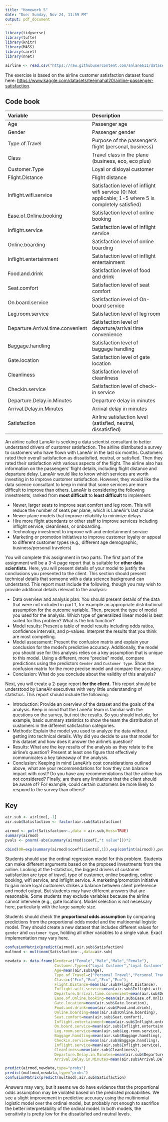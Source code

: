 ```yaml
---
title: "Homework 5"
date: "Due: Sunday, Nov 24, 11:59 PM"
output: pdf_document
---
```


```r
library(tidyverse)
library(tufte)
library(knitr)
library(MASS)
library(caret)
library(nnet)

airline <- read.csv("https://raw.githubusercontent.com/anlane611/datasets/refs/heads/main/airline_survey.csv")
```

The exercise is based on the airline customer satisfaction dataset found here: <https://www.kaggle.com/datasets/teejmahal20/airline-passenger-satisfaction>.

## Code book

| Variable | Description |
|:------------------------------------|:----------------------------------|
| Age | Passenger age |
| Gender | Passenger gender |
| Type.of.Travel | Purpose of the passenger's flight (personal, business) |
| Class | Travel class in the plane (business, eco, eco plus) |
| Customer.Type | Loyal or disloyal customer |
| Flight.Distance | Flight distance |
| Inflight.wifi.service | Satisfaction level of inflight wifi service (0: Not applicable; 1-5 where 5 is completely satisfied) |
| Ease.of.Online.booking | Satisfaction level of online booking |
| Inflight.service | Satisfaction level of inflight service |
| Online.boarding | Satisfaction level of online boarding |
| Inflight.entertainment | Satisfaction level of inflight entertainment |
| Food.and.drink | Satisfaction level of food and drink |
| Seat.comfort | Satisfaction level of seat comfort |
| On.board.service | Satisfaction level of On-board service |
| Leg.room.service | Satisfaction level of leg room |
| Departure.Arrival.time.convenient | Satisfaction level of departure/arrival time convenience |
| Baggage.handling | Satisfaction level of baggage handling |
| Gate.location | Satisfaction level of gate location |
| Cleanliness | Satisfaction level of cleanliness |
| Checkin.service | Satisfaction level of check-in service |
| Departure.Delay.in.Minutes | Departure delay in minutes |
| Arrival.Delay.in.Minutes | Arrival delay in minutes |
| Satisfaction | Airline satisfaction level (satisfied, neutral, dissatisfied) |

An airline called LaneAir is seeking a data scientist consultant to better understand drivers of customer satisfaction. The airline distributed a survey to customers who have flown with LaneAir in the last six months. Customers rated their overall satisfaction as dissatisfied, neutral, or satisfied. Then they rated their satisfaction with various aspects of the flight. The airline also has information on the passengers' flight details, including flight distance and departure delay. LaneAir would like to know which services are worth investing in to improve customer satisfaction. However, they would like the data science consultant to keep in mind that some services are more difficult to improve than others. LaneAir is considering the following investments, ranked from **most difficult** to **least difficult** to implement:

-   Newer, larger seats to improve seat comfort and leg room. This will reduce the number of seats per plane, which is LaneAir's last choice
-   Newer plane models that improve reliability to minimize delays
-   Hire more flight attendants or other staff to improve services including inflight service, cleanliness, or onboarding.
-   Technology investment to improve wifi and entertainment service
-   Marketing or promotion initiatives to improve customer loyalty or appeal to different customer types (e.g., different age demographic, business/personal travelers)

You will complete this assignment in two parts. The first part of the assignment will be a 3-4 page report that is suitable for **other data scientists.** Here, you will present details of your model to justify the conclusions you presented to the client. This section should present technical details that someone with a data science background can understand. This report must include the following, though you may wish to provide additional details relevant to the analysis:

-   Data overview and analysis plan: You should present details of the data that were not included in part 1, for example an appropriate distributional assumption for the outcome variable. Then, present the type of model you used for the analysis. Which type of generalized linear model is best suited for this problem? What is the link function?
-   Model results: Present a table of model results including odds ratios, confidence intervals, and p-values. Interpret the results that you think are most compelling.
-   Model assessment: Present the confusion matrix and explain your conclusion for the model's predictive accuracy. Additionally, the model you should use for this analysis relies on a key assumption that is unique to this model. Using a different, more "precise" model, compare predictions using the predictors `Gender` and `Customer type`. Show the confusion matrix for the more precise model and compare the accuracy.
-   Conclusion: What do you conclude about the validity of this analysis?

Next, you will create a 2-page report **for the client.** This report should be understood by LaneAir executives with very little understanding of statistics. This report should include the following:

-   Introduction: Provide an overview of the dataset and the goals of the analysis. Keep in mind that the LaneAir team is familiar with the questions on the survey, but not the results. So you should include, for example, basic summary statistics to show the team the distribution of customers in the different satisfaction categories.
-   Methods: Explain the model you used to analyze the data without getting into technical details. Why did you decide to use that model for this dataset and how does it answer the airline's question?
-   Results: What are the key results of the analysis as they relate to the airline's question? Present at least one figure that effectively communicates a key takeaway of the analysis.
-   Conclusion: Keeping in mind LaneAir's cost considerations outlined above, what are your recommendations for how they can balance impact with cost? Do you have any recommendations that the airline has not considered? Finally, are there any limitations that the client should be aware of? For example, could certain customers be more likely to respond to the survey than others?

\newpage

## Key

```r
air.sub <- airline[,-1]
air.sub$Satisfaction <- factor(air.sub$Satisfaction)

airmod <- polr(Satisfaction~.,data = air.sub,Hess=TRUE)
summary(airmod)
pvals <- pnorm(-abs(summary(airmod)$coef[,"t value"]))*2

cbind(OR=exp(summary(airmod)$coefficients[,1]),exp(confint(airmod)),pvals)
```

Students should use the ordinal regression model for this problem. Students can make different arguments based on the proposed investments from the airline. Looking at the t-statistics, the biggest drivers of customer satisfaction are type of travel, type of customer, online boarding, online booking, wifi service, and inflight service. A marketing/promotion initiative to gain more loyal customers strikes a balance between client preference and model output. But students may have different answers that are reasonable. Some students may exclude variables because the airline cannot intervene (e.g., gate location). Model selection is not necessary here, particularly with the large sample size.

Students should check the **proportional odds assumption** by comparing predictions from the proportional odds model and the multinomial logistic model. They should create a new dataset that includes different values for `gender` and `customer type`, holding all other variables to a single value. Exact implementation may vary here.

```r
confusionMatrix(predict(airmod),air.sub$Satisfaction)
multmod <- multinom(Satisfaction~.,data=air.sub)

newdata <- data.frame(Gender=c("Female","Male","Male","Female"),
                      Customer.Type=c("Loyal Customer","Loyal Customer","disloyal Customer","disloyal Customer"),
                      Age=mean(air.sub$Age),
                      Type.of.Travel=c("Personal Travel","Personal Travel","Personal Travel","Personal Travel"),
                      Class=c("Eco","Eco","Eco","Eco"),
                      Flight.Distance=mean(air.sub$Flight.Distance),
                      Inflight.wifi.service=mean(air.sub$Inflight.wifi.service),
                      Departure.Arrival.time.convenient=mean(air.sub$Departure.Arrival.time.convenient),
                      Ease.of.Online.booking=mean(air.sub$Ease.of.Online.booking),
                      Gate.location=mean(air.sub$Gate.location),
                      Food.and.drink=mean(air.sub$Food.and.drink),
                      Online.boarding=mean(air.sub$Online.boarding),
                      Seat.comfort=mean(air.sub$Seat.comfort),
                      Inflight.entertainment=mean(air.sub$Inflight.entertainment),
                      On.board.service=mean(air.sub$Inflight.entertainment),
                      Leg.room.service=mean(air.sub$Leg.room.service),
                      Baggage.handling=mean(air.sub$Baggage.handling),
                      Checkin.service=mean(air.sub$Baggage.handling),
                      Inflight.service=mean(air.sub$Inflight.service),
                      Cleanliness=mean(air.sub$Cleanliness),
                      Departure.Delay.in.Minutes=mean(air.sub$Departure.Delay.in.Minutes),
                      Arrival.Delay.in.Minutes=mean(air.sub$Arrival.Delay.in.Minutes))

predict(airmod,newdata,type="probs")
predict(multmod,newdata,type="probs")
confusionMatrix(predict(multmod),air.sub$Satisfaction)
```

Answers may vary, but it seems we do have evidence that the proportional odds assumption may be violated based on the predicted probabilities. We see a slight improvement in predictive accuracy using the multinomial logistic model over the ordinal model, but probably not enough to sacrifice the better interpretability of the ordinal model. In both models, the sensitivity is pretty low for the dissatisfied and neutral levels.
